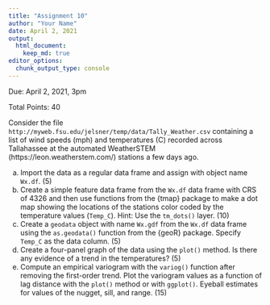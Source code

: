 ```yaml
---
title: "Assignment 10"
author: "Your Name"
date: April 2, 2021
output: 
  html_document:
    keep_md: true
editor_options: 
  chunk_output_type: console
---
```


Due: April 2, 2021, 3pm

Total Points: 40

Consider the file `http://myweb.fsu.edu/jelsner/temp/data/Tally_Weather.csv` containing a list of wind speeds (mph) and temperatures (C) recorded across Tallahassee at the automated WeatherSTEM (https://leon.weatherstem.com/) stations a few days ago.

(a) Import the data as a regular data frame and assign with object name `Wx.df`. (5)
(b) Create a simple feature data frame from the `Wx.df` data frame with CRS of 4326 and then use functions from the {tmap} package to make a dot map showing the locations of the stations color coded by the temperature values (`Temp_C`). Hint: Use the `tm_dots()` layer. (10)
(c) Create a `geodata` object with name `Wx.gdf` from the `Wx.df` data frame using the `as.geodata()` function from the {geoR} package. Specify `Temp_C` as the data column. (5)
(d) Create a four-panel graph of the data using the `plot()` method. Is there any evidence of a trend in the temperatures? (5)
(e) Compute an empirical variogram with the `variog()` function after removing the first-order trend. Plot the variogram values as a function of lag distance with the `plot()` method or with `ggplot()`. Eyeball estimates for values of the nugget, sill, and range. (15)